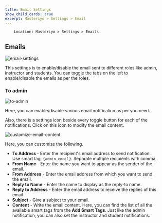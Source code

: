 ```yaml
---
title: Email Settings
show_child_cards: true
excerpt: Masteriyo > Settings > Email
---
```


        Location: Masteriyo > Settings > Emails

## Emails

![email-settings](https://github.com/Masteriyo/masteriyo-docs/assets/75772539/abd3db12-9f11-4180-b349-a99472a3d3ac)

This settings is to enable/disable the email sent to different roles like admin, instructor and students. You can toggle the tabs on the left to enable/disable the emails as per the roles.

### To admin

![to-admin](https://github.com/Masteriyo/masteriyo-docs/assets/75772539/63836abc-5c39-4464-9293-727c10747a64)

Here, you can enable/disable various email notification as per you need.

Also, there is a settings icon beside every toggle button for each of the notifications. Click on this icon to modify the email content.

![customize-email-content](https://github.com/Masteriyo/masteriyo-docs/assets/75772539/598a9683-b3f1-484f-b074-0604cfd04031)

Here, you can customize the following.

- **To Address** - Enter the recipient's email address to send notification. Use smart tag: `{admin_email}`. Separate multiple recipients with comma.
- **From Name** - Enter the name you want to appear as the sender of the email.
- **From Address** - Enter the email address from which you want to send the email.
- **Reply to Name** - Enter the name to display as the reply-to name.
- **Reply to Address** - Enter the email address to receive the replies of this email.
- **Subject** - Give a subject to your email.
- **Content** - Write the email content. Here, you can find the list of all the available smart tags from the **Add Smart Tags**.
  Just like the admin notification, you can also set the instructor and student notifications.
